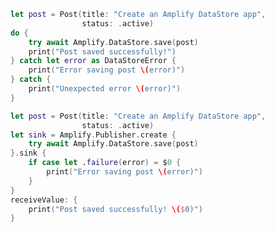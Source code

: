 <BlockSwitcher>

<Block name="Async/Await">

```swift
let post = Post(title: "Create an Amplify DataStore app",
                status: .active)
do {
    try await Amplify.DataStore.save(post)
    print("Post saved successfully!")
} catch let error as DataStoreError {
    print("Error saving post \(error)")
} catch {
    print("Unexpected error \(error)")
}
```

</Block>

<Block name="Combine">

```swift
let post = Post(title: "Create an Amplify DataStore app",
                status: .active)
let sink = Amplify.Publisher.create {
    try await Amplify.DataStore.save(post)
}.sink {
    if case let .failure(error) = $0 {
        print("Error saving post \(error)")
    }
}
receiveValue: {
    print("Post saved successfully! \($0)")
}
```

</Block>

</BlockSwitcher>

